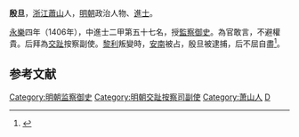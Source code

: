 '''殷旦'''，[[浙江|浙江]][[蕭山|蕭山]]人，[[明朝|明朝]]政治人物、[[進士|進士]]。

[[永乐_(明朝)|永樂]]四年（1406年），中進士二甲第五十七名，授[[監察御史|監察御史]]。為官敢言，不避權貴。后拜為[[交趾|交趾]]按察副使。[[黎利|黎利]]叛變時，[[越南|安南]]被占，殷旦被逮捕，后不屈自盡<ref>{{cite book | language = zh-hans | author = 潘荣胜 | coauthors =  | title = 《明清进士录》 | url =  | date = 2006年 | location =  | publisher = [[中华书局|中华书局]] | id =  | isbn = 9787101043501 | pages = 30页 }}</ref>。

==参考文献==
{{Reflist}}

{{明朝人物小作品}}
{{永樂四年丙戌科殿試金榜}}

{{DEFAULTSORT:Yin殷}}
[[Category:明朝监察御史|Category:明朝监察御史]]
[[Category:明朝交趾按察司副使|Category:明朝交趾按察司副使]]
[[Category:萧山人|Category:萧山人]]
[[Category:殷姓|D]]